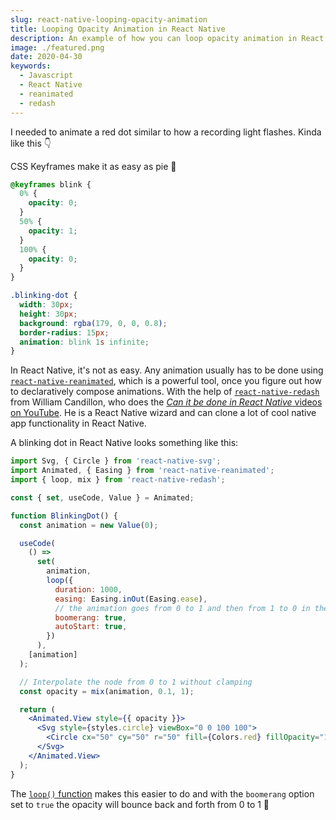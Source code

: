 ```yaml
---
slug: react-native-looping-opacity-animation
title: Looping Opacity Animation in React Native
description: An example of how you can loop opacity animation in React Native
image: ./featured.png
date: 2020-04-30
keywords:
  - Javascript
  - React Native
  - reanimated
  - redash
---
```


I needed to animate a red dot similar to how a recording light flashes. Kinda
like this 👇

<BlinkingDot />

CSS Keyframes make it as easy as pie 🥧

```CSS
@keyframes blink {
  0% {
    opacity: 0;
  }
  50% {
    opacity: 1;
  }
  100% {
    opacity: 0;
  }
}

.blinking-dot {
  width: 30px;
  height: 30px;
  background: rgba(179, 0, 0, 0.8);
  border-radius: 15px;
  animation: blink 1s infinite;
}
```

In React Native, it's not as easy. Any animation usually has to be done using
[`react-native-reanimated`](https://github.com/software-mansion/react-native-reanimated),
which is a powerful tool, once you figure out how to declaratively compose
animations. With the help of
[`react-native-redash`](https://github.com/wcandillon/react-native-redash) from
William Candillon, who does the [_Can it be done in React Native_ videos on
YouTube](https://www.youtube.com/user/wcandill). He is a React Native wizard and
can clone a lot of cool native app functionality in React Native.

A blinking dot in React Native looks something like this:

```jsx
import Svg, { Circle } from 'react-native-svg';
import Animated, { Easing } from 'react-native-reanimated';
import { loop, mix } from 'react-native-redash';

const { set, useCode, Value } = Animated;

function BlinkingDot() {
  const animation = new Value(0);

  useCode(
    () =>
      set(
        animation,
        loop({
          duration: 1000,
          easing: Easing.inOut(Easing.ease),
          // the animation goes from 0 to 1 and then from 1 to 0 in the next cycle
          boomerang: true,
          autoStart: true,
        })
      ),
    [animation]
  );

  // Interpolate the node from 0 to 1 without clamping
  const opacity = mix(animation, 0.1, 1);

  return (
    <Animated.View style={{ opacity }}>
      <Svg style={styles.circle} viewBox="0 0 100 100">
        <Circle cx="50" cy="50" r="50" fill={Colors.red} fillOpacity="1" />
      </Svg>
    </Animated.View>
  );
}
```

The [`loop()`
function](https://wcandillon.github.io/react-native-redash/run-animations#loop)
makes this easier to do and with the `boomerang` option set to `true` the
opacity will bounce back and forth from 0 to 1 🦘
